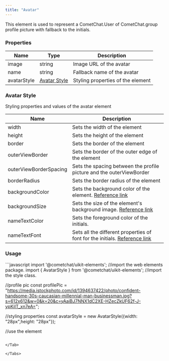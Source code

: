 ```yaml
---
title: "Avatar"
---
```


This element is used to represent a CometChat.User of CometChat.group profile picture with fallback to the initials.

### Properties

| Name        | Type                                                   | Description                       |
| ----------- | ------------------------------------------------------ | --------------------------------- |
| image       | string                                                 | Image URL of the avatar           |
| name        | string                                                 | Fallback name of the avatar       |
| avatarStyle | [Avatar Style](/docs/web-elements/avatar#avatar-style) | Styling properties of the element |

### Avatar Style

Styling properties and values of the avatar element

| Name                   | Description                                                                                                                         |
| ---------------------- | ----------------------------------------------------------------------------------------------------------------------------------- |
| width                  | Sets the width of the element                                                                                                       |
| height                 | Sets the height of the element                                                                                                      |
| border                 | Sets the border of the element                                                                                                      |
| outerViewBorder        | Sets the border of the outer edge of the element                                                                                    |
| outerViewBorderSpacing | Sets the spacing between the profile picture and the outerViewBorder                                                                |
| borderRadius           | Sets the border radius of the element                                                                                               |
| backgroundColor        | Sets the background color of the element. [Reference link](https://developer.mozilla.org/en-US/docs/Web/CSS/background-color)       |
| backgroundSize         | Sets the size of the element's background image. [Reference link](https://developer.mozilla.org/en-US/docs/Web/CSS/background-size) |
| nameTextColor          | Sets the foreground color of the initials.                                                                                          |
| nameTextFont           | Sets all the different properties of font for the initials. [Reference link](https://developer.mozilla.org/en-US/docs/Web/CSS/font) |

### Usage

<Tabs>
<Tab title="JavaScript">
```javascript
import '@cometchat/uikit-elements'; //import the web elements package.
import  { AvatarStyle } from '@cometchat/uikit-elements'; //import the style class.

//profile pic
const profilePic = "https://media.istockphoto.com/id/1394637422/photo/confident-handsome-30s-caucasian-millennial-man-businessman.jpg?s=612x612&w=0&k=20&c=yAaiBJ7NNX1dC2XE-HZecZkUF62f-J-ypKiIT_xn7eA=";

//styling properties
const avatarStyle = new AvatarStyle({width: "28px",height: "28px"});

//use the element
<cometchat-avatar image={profilePic} avatarStyle={avatarStyle} />
```

</Tab>

</Tabs>
